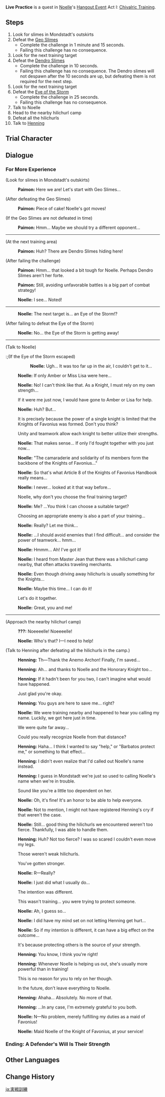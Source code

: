 {{Quest Infobox
|id            = 19065
|type          = Story
|group         = Hangout Event
|chapter       = Noelle
|actNum        = I
|act           = Chivalric Training
|startLocation = Near Wolvendom, [[Windwail Highland]], [[Mondstadt]]
|region        = Mondstadt
|area          = Windwail Highland
|prev          = Noelle's Strength
|characters    = Henning; Noelle; Paimon; Traveler
|voiced        = yes
}}
'''Live Practice''' is a quest in [[Noelle]]'s [[Hangout Event]] Act I: [[Chivalric Training]].

==Steps==
#Look for slimes in Mondstadt's outskirts
#Defeat the [[Geo Slime]]s
#*Complete the challenge in 1 minute and 15 seconds.
#*Failing this challenge has no consequence.
#Look for the next training target
#Defeat the [[Dendro Slime]]s
#*Complete the challenge in 10 seconds.
#*Failing this challenge has no consequence. The Dendro slimes will not despawn after the 10 seconds are up, but defeating them is not required for the next step.
#Look for the next training target
#Defeat the [[Eye of the Storm]]
#*Complete the challenge in 25 seconds.
#*Failing this challenge has no consequence.
#Talk to Noelle
#Head to the nearby hilichurl camp
#Defeat all the hilichurls
#Talk to [[Henning]]

==Trial Character==
{{Transclude|Noelle's_Strength|Trial Character}}

==Dialogue==
===For More Experience===
{{Quest Description|Noelle has great strength but is never able to use it in real fights. You arrange some training to help her gain more practical combat experience...}}
{{Dialogue start}}
;(Look for slimes in Mondstadt's outskirts)
:{{A|vo noecop001 1906501 paimon 01.ogg}} '''Paimon:''' Here we are! Let's start with Geo Slimes...

;(After defeating the Geo Slimes)
:{{A|vo noecop001 1906501 paimon 02.ogg}} '''Paimon:''' Piece of cake! Noelle's got moves!

;(If the Geo Slimes are not defeated in time)
:{{A|vo noecop001 1906501 paimon 03.ogg}} '''Paimon:''' Hmm... Maybe we should try a different opponent...
----
;(At the next training area)
:{{A|vo noecop001 1906501 paimon 04.ogg}} '''Paimon:''' Huh? There are Dendro Slimes hiding here!

;(After failing the challenge)
:{{A|vo noecop001 1906501 paimon 05.ogg}} '''Paimon:''' Hmm... that looked a bit tough for Noelle. Perhaps Dendro Slimes aren't her forte.
:{{A|vo noecop001 1906501 paimon 06.ogg}} '''Paimon:''' Still, avoiding unfavorable battles is a big part of combat strategy!
:{{A|vo noecop001 1906501 noelle 01.ogg}} '''Noelle:''' I see... Noted!
----
:{{A|vo noecop001 1906501 noelle 02.ogg}} '''Noelle:''' The next target is... an Eye of the Storm!?

;(After failing to defeat the Eye of the Storm)
:{{A|vo noecop001 1906501 noelle 03.ogg}} '''Noelle:''' No... the Eye of the Storm is getting away!
----
;(Talk to Noelle)
:;(If the Eye of the Storm escaped)
::{{A|vo noecop001 1906501 noelle 04.ogg}} '''Noelle:''' Ugh... It was too far up in the air, I couldn't get to it...
:;(If the Eye of the Storm was defeated)
::{{A|vo noecop001 1906501 noelle 05.ogg}} '''Noelle:''' ...Exhausting... It was too far up in the air, I couldn't get to it...
:{{A|vo noecop001 1906501 noelle 06.ogg}} '''Noelle:''' If only Amber or Miss Lisa were here...
:{{A|vo noecop001 1906501 noelle 07.ogg}} '''Noelle:''' No! I can't think like that. As a Knight, I must rely on my own strength...
:{{DIcon}} If it were me just now, I would have gone to Amber or Lisa for help.
:{{A|vo noecop001 1906501 noelle 08.ogg}} '''Noelle:''' Huh? But...
:{{DIcon}} It is precisely because the power of a single knight is limited that the Knights of Favonius was formed. Don't you think?
:{{DIcon}} Unity and teamwork allow each knight to better utilize their strengths.
:{{A|vo noecop001 1906501 noelle 09.ogg}} '''Noelle:''' That makes sense... If only I'd fought together with you just now...
:{{A|vo noecop001 1906501 noelle 10.ogg}} '''Noelle:''' "The camaraderie and solidarity of its members form the backbone of the Knights of Favonius..."
:{{A|vo noecop001 1906501 noelle 11.ogg}} '''Noelle:''' So that's what Article 8 of the Knights of Favonius Handbook really means...
:{{A|vo noecop001 1906501 noelle 12.ogg}} '''Noelle:''' I never... looked at it that way before...
:{{DIcon}} Noelle, why don't you choose the final training target?
:{{A|vo noecop001 1906501 noelle 13.ogg}} '''Noelle:''' Me? ...You think I can choose a suitable target?
:{{DIcon}} Choosing an appropriate enemy is also a part of your training...
:{{A|vo noecop001 1906501 noelle 14.ogg}} '''Noelle:''' Really? Let me think...
:{{A|vo noecop001 1906501 noelle 15.ogg}} '''Noelle:''' ...I should avoid enemies that I find difficult... and consider the power of teamwork... hmm...
:{{A|vo noecop001 1906501 noelle 16.ogg}} '''Noelle:''' Hmmm... Ah! I've got it!
:{{A|vo noecop001 1906501 noelle 17.ogg}} '''Noelle:''' I heard from Master Jean that there was a hilichurl camp nearby, that often attacks traveling merchants.
:{{A|vo noecop001 1906501 noelle 18.ogg}} '''Noelle:''' Even though driving away hilichurls is usually something for the Knights...
:{{A|vo noecop001 1906501 noelle 19.ogg}} '''Noelle:''' Maybe this time... I can do it!
:{{DIcon}} Let's do it together.
:{{A|vo noecop001 1906501 noelle 20.ogg}} '''Noelle:''' Great, you and me!
----
{{Quest Description|With your help, Noelle seems to have grasped some of the essentials of live combat and decides to try it out on a nearby hilichurl camp...}}
;(Approach the nearby hilichurl camp)
:{{A|vo noecop001 1906502 henning 01.ogg}} '''???:''' Noeeeelle! Noeeeelle!
:{{A|vo noecop001 1906502 noelle 01.ogg}} '''Noelle:''' Who's that? I&mdash;I need to help!

;(Talk to Henning after defeating all the hilichurls in the camp.)
:{{A|vo noecop001 1906502 henning 02.ogg}} '''Henning:''' Th&mdash;Thank the Anemo Archon! Finally, I'm saved...
:{{A|vo noecop001 1906502 henning 03.ogg}} '''Henning:''' Ah... and thanks to Noelle and the Honorary Knight too...
:{{A|vo noecop001 1906502 henning 04.ogg}} '''Henning:''' If it hadn't been for you two, I can't imagine what would have happened.
:{{DIcon}} Just glad you're okay.
:{{A|vo noecop001 1906502 henning 05.ogg}} '''Henning:'''  You guys are here to save me... right?
:{{A|vo noecop001 1906502 noelle 02.ogg}} '''Noelle:''' We were training nearby and happened to hear you calling my name. Luckily, we got here just in time.
:{{DIcon}} We were quite far away...
:{{DIcon}} Could you really recognize Noelle from that distance?
:{{A|vo noecop001 1906502 henning 06.ogg}} '''Henning:''' Haha... I think I wanted to say "help," or "Barbatos protect me," or something to that effect...
:{{A|vo noecop001 1906502 henning 07.ogg}} '''Henning:''' I didn't even realize that I'd called out Noelle's name instead.
:{{A|vo noecop001 1906502 henning 08.ogg}} '''Henning:''' I guess in Mondstadt we're just so used to calling Noelle's name when we're in trouble.
:{{DIcon}} Sound like you're a little too dependent on her.
:{{A|vo noecop001 1906502 noelle 03.ogg}} '''Noelle:''' Oh, it's fine! It's an honor to be able to help everyone.
:{{A|vo noecop001 1906502 noelle 04.ogg}} '''Noelle:''' Not to mention, I might not have registered Henning's cry if that weren't the case.
:{{A|vo noecop001 1906502 noelle 05.ogg}} '''Noelle:''' Still... good thing the hilichurls we encountered weren't too fierce. Thankfully, I was able to handle them.
:{{A|vo noecop001 1906502 henning 09.ogg}} '''Henning:''' Huh? Not too fierce? I was so scared I couldn't even move my legs.
:{{DIcon}} Those weren't weak hilichurls.
:{{DIcon}} You've gotten stronger.
:{{A|vo noecop001 1906502 noelle 06.ogg}} '''Noelle:''' R&mdash;Really?
:{{A|vo noecop001 1906502 noelle 07.ogg}} '''Noelle:''' I just did what I usually do...
:{{DIcon}} The intention was different.
:{{DIcon}} This wasn't training... you were trying to protect someone.
:{{A|vo noecop001 1906502 noelle 08.ogg}} '''Noelle:''' Ah, I guess so...
:{{A|vo noecop001 1906502 noelle 09.ogg}} '''Noelle:''' I did have my mind set on not letting Henning get hurt...
:{{A|vo noecop001 1906502 noelle 10.ogg}} '''Noelle:''' So if my intention is different, it can have a big effect on the outcome...
:{{DIcon}} It's because protecting others is the source of your strength.
:{{A|vo noecop001 1906502 henning 10.ogg}} '''Henning:''' You know, I think you're right!
:{{A|vo noecop001 1906502 henning 11.ogg}} '''Henning:''' Whenever Noelle is helping us out, she's usually more powerful than in training!
:{{DIcon}} This is no reason for you to rely on her though.
:{{DIcon}} In the future, don't leave everything to Noelle.
:{{A|vo noecop001 1906502 henning 12.ogg}} '''Henning:''' Ahaha... Absolutely. No more of that.
:{{A|vo noecop001 1906502 henning 13.ogg}} '''Henning:''' ...In any case, I'm extremely grateful to you both.
:{{A|vo noecop001 1906502 noelle 11.ogg}} '''Noelle:''' N&mdash;No problem, merely fulfilling my duties as a maid of Favonius!
:{{A|vo noecop001 1906502 noelle 12.ogg}} '''Noelle:''' Maid Noelle of the Knight of Favonius, at your service!
{{Dialogue end}}

===Ending: A Defender's Will Is Their Strength===
{{Hangout Ending
|ending name     = A Defender's Will Is Their Strength
|ending name_alt = A Defenders Will Is Their Strength
|character       = Noelle
|act             = 1
|description     = This strength exists to defend others.
}}

==Other Languages==
{{Other Languages
|en      = Live Practice
|zhs     = 实战练习
|zhs_rm  = Shízhàn Liànxí
|zht     = 實戰練習
|zht_rm  = Shízhàn Liànxí
|zh_tl   = Live Practice
|ja      = 実戦訓練
|ja_rm   = Jissen Kunren
|ja_tl   = Combat Training
|ko      = 실전 연습
|ko_rm   = Siljeon Yeonseup
|ko_tl   = Real Game Practice
|es      = Práctica real
|es_tl   = Actual Practice
|fr      = Formation pratique
|fr_tl   = Practical Training
|ru      = Живая практика
|ru_tl   = Live Practice
|th      = การฝึกฝนภาคปฏิบัติ
|th_rm   = 
|th_tl   = Live Training
|vi      = Luyện Tập Thực Chiến
|vi_tl   = 
|de      = Praktische Erfahrung
|de_tl   = Practical Experience
|id      = Latihan Langsung
|id_tl   = Live Training
|pt      = Treinamento de Combate
|pt_tl   = 
|tr      = Gerçek Dövüş Eğitimi
|tr_tl   = 
|it      = Pratica sul campo
|it_tl   = 
}}

==Change History==
{{Change History|1.4}}

[[ja:実戦訓練]]
